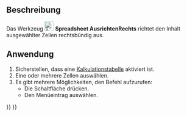 <languages/>

{{Docnav/de
|[[Spreadsheet_AlignCenter/de|AusrichtenMitte]]
|[[Spreadsheet_AlignTop/de|AusrichtenOben]]
|[[Spreadsheet_Workbench/de|Spreadsheet]]
|IconL=Spreadsheet_AlignCenter.svg
|IconR=Spreadsheet_AlignTop.svg
|IconC=Workbench_Spreadsheet.svg
}}

{{GuiCommand/de
|Name=Spreadsheet AlignRight
|Name/de=Spreadsheet AusrichtenRechts
|MenuLocation=Kalkulationstabelle → Ausrichtung → Rechtsbündig
|Workbenches=[[Spreadsheet_Workbench/de|Spreadsheet]]
|Version=0.17
}}

<span id="Description"></span>
==Beschreibung==

Das Werkzeug [[File:Spreadsheet_AlignRight.svg|24px]] '''Spreadsheet AusrichtenRechts''' richtet den Inhalt ausgewählter Zellen rechtsbündig aus.

<span id="Usage"></span>
==Anwendung==

# Sicherstellen, dass eine [[Spreadsheet_CreateSheet/de|Kalkulationstabelle]] aktiviert ist.
# Eine oder mehrere Zellen auswählen.
# Es gibt mehrere Möglichkeiten, den Befehl aufzurufen:
#* Die Schaltfläche {{Button|[[File:Spreadsheet_AlignRight.svg|16px]] [[Spreadsheet_AlignRight/de|Rechtsbündig]]}} drücken.
#* Den Menüeintrag {{MenuCommand|Kalkulationstabelle → Ausrichtung → [[File:Spreadsheet_AlignRight.svg|16px]] Rechtsbündig}} auswählen.


{{Docnav
|[[Spreadsheet_AlignCenter/de|AusrichtenMitte]]
|[[Spreadsheet_AlignTop/de|AusrichtenOben]]
|[[Spreadsheet_Workbench/de|Spreadsheet]]
|IconL=Spreadsheet_AlignCenter.svg
|IconR=Spreadsheet_AlignTop.svg
|IconC=Workbench_Spreadsheet.svg
}}

{{Spreadsheet_Tools_navi{{#translation:}}}}
{{Userdocnavi{{#translation:}}}}